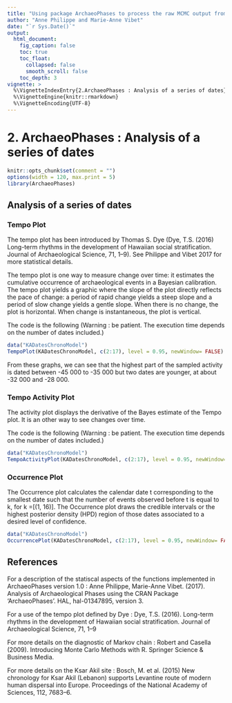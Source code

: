 ```yaml
---
title: "Using package ArchaeoPhases to process the raw MCMC output from chronological modelling software."
author: "Anne Philippe and Marie-Anne Vibet"
date: "`r Sys.Date()`"
output:
  html_document:
    fig_caption: false
    toc: true
    toc_float:
      collapsed: false
      smooth_scroll: false
    toc_depth: 3
vignette: >
  %\VignetteIndexEntry{2.ArchaeoPhases : Analysis of a series of dates}
  %\VignetteEngine{knitr::rmarkdown}
  %\VignetteEncoding{UTF-8}
---
```


2. ArchaeoPhases : Analysis of a series of dates
===============

```r
knitr::opts_chunk$set(comment = "")
options(width = 120, max.print = 5)
library(ArchaeoPhases)
```


## Analysis of a series of dates

### Tempo Plot
The tempo plot has been introduced by Thomas S. Dye (Dye, T.S. (2016) Long-term rhythms in the development of Hawaiian social stratification. Journal of Archaeological Science, 71, 1--9). See Philippe and Vibet 2017 for more statistical details.

The tempo plot is one way to measure change over time: it estimates the cumulative occurrence of archaeological events in a Bayesian calibration.
The tempo plot yields a graphic where the slope of the plot directly reflects the pace of change: a period of rapid change yields a steep slope and a period of slow change yields a gentle slope. When there is no change, the plot is horizontal. When change is instantaneous, the plot is vertical.

The code is the following (Warning : be patient. The execution time depends on the number of dates included.)
```r
data("KADatesChronoModel")
TempoPlot(KADatesChronoModel, c(2:17), level = 0.95, newWindow= FALSE)
```
From these graphs, we can see that the highest part of the sampled activity is dated between -45 000 to -35 000 but two dates are younger, at about -32 000 and -28 000.

### Tempo Activity Plot
The activity plot displays the derivative of the Bayes estimate of the Tempo plot.
It is an other way to see changes over time.

The code is the following (Warning : be patient. The execution time depends on the number of dates included.)
```r
data("KADatesChronoModel")
TempoActivityPlot(KADatesChronoModel, c(2:17), level = 0.95, newWindow= FALSE)
```

### Occurrence Plot
The Occurrence plot calculates the calendar date t corresponding to the smallest date such that the number of events observed before t is equal to k, for k =[(1, 16)].
The Occurrence plot draws the credible intervals or the highest posterior density (HPD) region of those dates associated to a desired level of confidence.
```r
data("KADatesChronoModel")
OccurrencePlot(KADatesChronoModel, c(2:17), level = 0.95, newWindow= FALSE)
```

## References

For a description of the statiscal aspects of the functions implemented in ArchaeoPhases version 1.0 :
Anne Philippe, Marie-Anne Vibet. (2017). Analysis of Archaeological Phases using the CRAN Package 'ArchaeoPhases'. HAL, hal-01347895, version 3.

For a use of the tempo plot defined by Dye :
Dye, T.S. (2016). Long-term rhythms in the development of Hawaiian social stratification. Journal of Archaeological Science, 71, 1--9

For more details on the diagnostic of Markov chain :
Robert and Casella (2009). Introducing Monte Carlo Methods with R. Springer Science & Business Media.

For more details on the Ksar Akil site :
Bosch, M. et al. (2015) New chronology for Ksar Akil (Lebanon) supports Levantine route of modern human dispersal into Europe. Proceedings of the National Academy of Sciences, 112, 7683--6.
